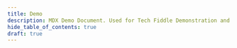 ```yaml
---
title: Demo
description: MDX Demo Document. Used for Tech Fiddle Demonstration and Testing Purposes.
hide_table_of_contents: true
draft: true
---
```



<AppPage
  name="My App"
  image="https://cdn.jsdelivr.net/gh/Comp-Labs/cdn/img/apps/comp-labs-meet/icon.png"
/>
